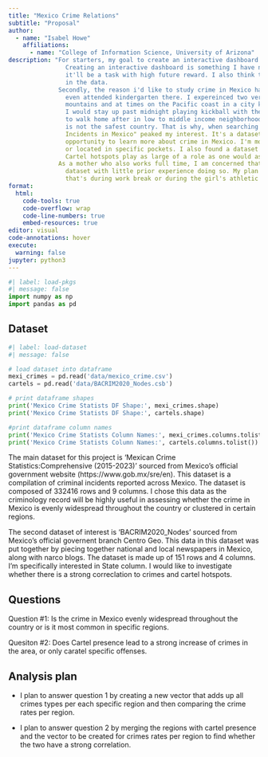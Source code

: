 ```yaml
---
title: "Mexico Crime Relations"
subtitle: "Proposal"
author: 
  - name: "Isabel Howe"
    affiliations:
      - name: "College of Information Science, University of Arizona"
description: "For starters, my goal to create an interactive dashboard is due to the utiliy I see in creating such a dashboard in my current career. 
                Creating an interactive dashboard is something I have never pushed myself to do, and so, while I may regret the extra work, I find
                it'll be a task with high future reward. I also think that an interactive dashboard is a favorable way to get the viewers interested 
                in the data.
              Secondly, the reason i'd like to study crime in Mexico has to do with my background. I grew up spending all of my summers in Mexico, I
                even attended kindergarten there. I expereinced two very different worlds in Mexico, as, at times, I would stay at a small ranch town in the 
                mountains and at times on the Pacific coast in a city known to hold a large tourist attraction. I did not live a sheltered life there, 
                I would stay up past midnight playing kickball with the neighborhood kids and, later on in life, would attend dances with my cousins. Only 
                to walk home after in low to middle income neighborhoods. I felt very safe growing up there; however, it is common knowledge that Mexico 
                is not the safest country. That is why, when searching through databases through Kaggle's platform, "An Extensive Compilation of Criminal 
                Incidents in Mexico" peaked my interest. It's a dataset sourced from the Official Mexican Government Website. The dataset provides me an
                opportunity to learn more about crime in Mexico. I'm mostly interested in answering whether the crime is wide-spread throughout the country 
                or located in specific pockets. I also found a dataset regarding Cartel Networks. It would be interesting to merge the dataset to see if 
                Cartel hotspots play as large of a role as one would assume. 
              As a mother who also works full time, I am concerned that I am trying to bite off more than I can handle by creating an interactive   
                dataset with little prior experience doing so. My plan of attack is to dedicate minimum an hour daily to the project. Whether   
                that's during work break or during the girl's athletic practices, prioritizing this project will be a great personal reward."
format:
  html:
    code-tools: true
    code-overflow: wrap
    code-line-numbers: true
    embed-resources: true
editor: visual
code-annotations: hover
execute:
  warning: false
jupyter: python3
---
```


```python
#| label: load-pkgs
#| message: false
import numpy as np
import pandas as pd
```

## Dataset

```python
#| label: load-dataset
#| message: false

# load dataset into dataframe
mexi_crimes = pd.read('data/mexico_crime.csv')
cartels = pd.read('data/BACRIM2020_Nodes.csb')

# print dataframe shapes
print('Mexico Crime Statists DF Shape:', mexi_crimes.shape)
print('Mexico Crime Statists DF Shape:', cartels.shape)

#print dataframe column names
print('Mexico Crime Statists Column Names:', mexi_crimes.columns.tolist())
print('Mexico Crime Statists Column Names:', cartels.columns.tolist())
```

The main dataset for this project is 'Mexican Crime Statistics:Comprehensive (2015-2023)' sourced from Mexico's official government website (https://www.gob.mx/sre/en).
This dataset is a compilation of criminal incidents reported across Mexico. The dataset is composed of 332416 rows and  9 columns. I chose this data as the criminology 
record will be highly useful in assessing whether the crime in Mexico is evenly widespread throughout the country or clustered in certain regions. 

The second dataset of interest is 'BACRIM2020_Nodes' sourced from Mexico's official governent branch Centro Geo. This data in this dataset was put together by piecing 
together national and local newspapers in Mexico, along with narco blogs. The dataset is made up of 151 rows and 4 columns. I'm specifically interested in 
State column. I would like to investigate whether there is a strong correclation to crimes and cartel hotspots. 


## Questions

Question #1: Is the crime in Mexico evenly widespread throughout the country or is it most common in specific regions.

Quesiton #2: Does Cartel presence lead to a strong increase of crimes in the area, or only caratel specific offenses. 

## Analysis plan

- I plan to answer question 1 by creating a new vector that adds up all crimes types per each specific region and then comparing the crime rates per region. 

- I plan to answer question 2 by merging the regions with cartel presence and the vector to be created for crimes rates per region to find whether the two 
have a strong correlation. 
